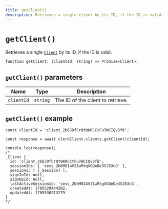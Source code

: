 ```yaml
---
title: getClient()
description: Retrieves a single client by its ID, if the ID is valid.
---
```


# `getClient()`

Retrieves a single [`Client`](/docs/references/javascript/client) by its ID, if the ID is valid.

```tsx
function getClient: (clientId: string) => Promise<Client>;
```

## `getClient()` parameters

| Name | Type | Description |
| --- | --- | --- |
| `clientId` | `string` | The ID of the client to retrieve. |

## `getClient()` example

```tsx
const clientId = 'client_2b6J9fCrQt0KRCCtFu7WCIQvSfd';

const response = await clerkClient.clients.getClient(clientId);

console.log(response);
/*
_Client {
  id: 'client_2b6J9fCrQt0KRCCtFu7WCIQvSfd',
  sessionIds: [ 'sess_2b6M8I4VZ1wMtgXGQeDe3SJD3cG' ],
  sessions: [ [_Session] ],
  signInId: null,
  signUpId: null,
  lastActiveSessionId: 'sess_2b6M8I4VZ1wMtgXGQeDe3SJD3cG',
  createdAt: 1705529444202,
  updatedAt: 1705530913279
}
*/
```
